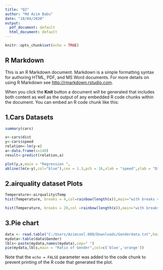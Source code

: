 ```yaml
---
title: "Q2"
author: "Md Azim Babu"
date: "18/04/2020"
output:
  pdf_document: default
  html_document: default
---
```


```r
knitr::opts_chunk$set(echo = TRUE)
```

## R Markdown

This is an R Markdown document. Markdown is a simple formatting syntax for authoring HTML, PDF, and MS Word documents. For more details on using R Markdown see <http://rmarkdown.rstudio.com>.

When you click the **Knit** button a document will be generated that includes both content as well as the output of any embedded R code chunks within the document. You can embed an R code chunk like this:

## 1.Cars Datasets
```r
summary(cars)
```

```r
x<-cars$dist
y<-cars$speed
relation<-lm(y~x)
a<-data.frame(x=140)
result<-predict(relation,a)

plot(y,x,main = "Regression ",
abline(lm(x~y),col="blue"),cex = 1.3,pch = 16,xlab = "speed",ylab = "Distance")
```

## 2.airquality dataset Plots



```r
Temperature<-airquality$Temp
hist(Temperature, breaks = 4,col=rainbow(length(x)),main="with breaks 4")

hist(Temperature, breaks = 20,col =rainbow(length(x)),main="with breaks 20")
```

## 3.Pie chart

```r
data <- read.table("C:/Users/Azimcool.000/Downloads/Genderdata.txt",header=TRUE)
mydata<-table(data$Gender)
lbls<-paste(mydata,names(mydata),sep=" ")
pie(mydata,lbls,main = "Ratio of Gender",col=c('blue','orange'))

```

Note that the `echo = FALSE` parameter was added to the code chunk to prevent printing of the R code that generated the plot.
